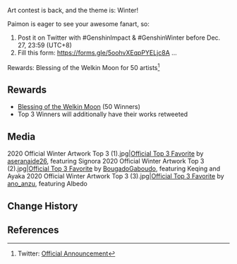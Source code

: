 {{Event
|name              = 2020 Winter Art Contest
|image             = 2020 Winter Art Contest.jpg
|type              = Web
|type2             = Fanart
|time_known        = yes
|time_start        = 2020-12-18 20:00:00
|time_start_offset = GMT+8
|time_end          = 2020-12-27 23:59:59
|time_end_offset   = GMT+8
|link              = https://twitter.com/GenshinImpact/status/1340007170998300672
}}

Art contest is back, and the theme is: Winter!

Paimon is eager to see your awesome fanart, so:
#Post it on Twitter with #GenshinImpact & #GenshinWinter before Dec. 27, 23:59 (UTC+8)
#Fill this form: https://forms.gle/5oohvXEqpPYELjc8A ...

Rewards: Blessing of the Welkin Moon for 50 artists<ref>Twitter: [https://twitter.com/GenshinImpact/status/1340007170998300672 Official Announcement]</ref>

==Rewards==
* [[Blessing of the Welkin Moon]] (50 Winners)
* Top 3 Winners will additionally have their works retweeted

==Media==
<gallery hideaddbutton="true" captionalign="center">
2020 Official Winter Artwork Top 3 (1).jpg|[https://twitter.com/GenshinImpact/status/1345065338229071872 Official Top 3 Favorite] by [https://twitter.com/aseranaide26 aseranaide26], featuring Signora
2020 Official Winter Artwork Top 3 (2).jpg|[https://twitter.com/GenshinImpact/status/1345065338229071872 Official Top 3 Favorite] by [https://twitter.com/BougadoGaboudo BougadoGaboudo], featuring Keqing and Ayaka
2020 Official Winter Artwork Top 3 (3).jpg|[https://twitter.com/GenshinImpact/status/1345065338229071872 Official Top 3 Favorite] by [https://twitter.com/ano_anzu ano_anzu], featuring Albedo
</gallery>

==Change History==
{{Change History|1.1}}

==References==
{{Reflist|1}}